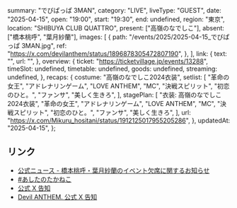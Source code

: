   summary: "でびぱっぱ 3MAN",
  category: "LIVE",
  liveType: "GUEST",
  date: "2025-04-15",
  open: "19:00",
  start: "19:30",
  end: undefined,
  region: "東京",
  location: "SHIBUYA CLUB QUATTRO",
  present: ["高嶺のなでしこ"],
  absent: ["橋本桃呼", "葉月紗蘭"],
  images: [
    {
      path: "/events/2025/2025-04-15_でびぱっぱ 3MAN.jpg",
      ref: "https://x.com/devilanthem/status/1896878305472807190",
    },
  ],
  link: {
    text: "",
    url: "",
  },
  overview: {
    ticket: "https://ticketvillage.jp/events/13288",
    timeSlot: undefined,
    timetable: undefined,
    goods: undefined,
    streaming: undefined,
  },
  recaps: {
    costume: "高嶺のなでしこ2024衣装",
    setlist: [
      "革命の女王",
      "アドレナリンゲーム",
      "LOVE ANTHEM",
      "MC",
      "決戦スピリット",
      "初恋のひと。",
      "ファンサ",
      "美しく生きろ",
    ],
    stagePlan: [
      "衣装: 高嶺のなでしこ2024衣装",
      "革命の女王",
      "アドレナリンゲーム",
      "LOVE ANTHEM",
      "MC",
      "決戦スピリット",
      "初恋のひと。",
      "ファンサ",
      "美しく生きろ",
    ],
    url: "https://x.com/Mikuru_hositani/status/1912125017955205286",
  },
  updatedAt: "2025-04-15",
};

## リンク

- [公式ニュース - 橋本桃呼・葉月紗蘭のイベント欠席に関するお知らせ](https://takanenonadeshiko.jp/?p=3602)
- [#あしたのたかねこ](https://x.com/takanenofficial/status/1911760279853285526)
- [公式 X 告知](https://x.com/takanenofficial/status/1896878384149672064)
- [Devil ANTHEM. 公式 X 告知](https://x.com/devilanthem/status/1896878305472807190)
